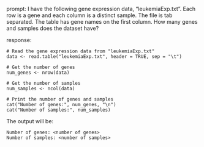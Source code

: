 prompt:
I have the following gene expression data, "leukemiaExp.txt". Each row is a gene and each column is a distinct sample. The file is tab separated. The table has gene names on the first column. How many genes and samples does the dataset have?

response:
```
# Read the gene expression data from "leukemiaExp.txt"
data <- read.table("leukemiaExp.txt", header = TRUE, sep = "\t")

# Get the number of genes
num_genes <- nrow(data)

# Get the number of samples
num_samples <- ncol(data)

# Print the number of genes and samples
cat("Number of genes:", num_genes, "\n")
cat("Number of samples:", num_samples)
```
The output will be:
```
Number of genes: <number of genes>
Number of samples: <number of samples>
```
